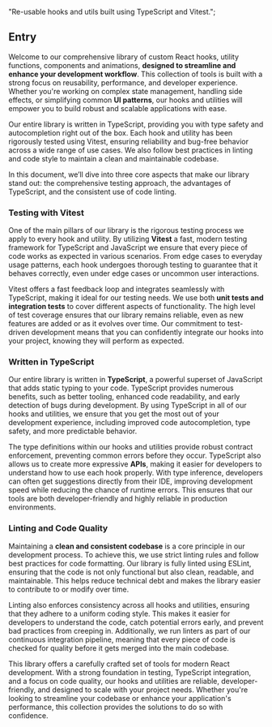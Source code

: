   "Re-usable hooks and utils built using TypeScript and Vitest.";


<Heading title={name} color={roughNotationColor} />

## Entry

Welcome to our comprehensive library of custom React hooks, utility functions, components and animations, **designed to streamline and enhance your development workflow**. This collection of tools is built with a strong focus on reusability, performance, and developer experience. Whether you're working on complex state management, handling side effects, or simplifying common **UI patterns**, our hooks and utilities will empower you to build robust and scalable applications with ease.

Our entire library is written in TypeScript, providing you with type safety and autocompletion right out of the box. Each hook and utility has been rigorously tested using Vitest, ensuring reliability and bug-free behavior across a wide range of use cases. We also follow best practices in linting and code style to maintain a clean and maintainable codebase.

In this document, we’ll dive into three core aspects that make our library stand out: the comprehensive testing approach, the advantages of TypeScript, and the consistent use of code linting.

### Testing with Vitest

One of the main pillars of our library is the rigorous testing process we apply to every hook and utility. By utilizing **Vitest** a fast, modern testing framework for TypeScript and JavaScript we ensure that every piece of code works as expected in various scenarios. From edge cases to everyday usage patterns, each hook undergoes thorough testing to guarantee that it behaves correctly, even under edge cases or uncommon user interactions.

Vitest offers a fast feedback loop and integrates seamlessly with TypeScript, making it ideal for our testing needs. We use both **unit tests and integration tests** to cover different aspects of functionality. The high level of test coverage ensures that our library remains reliable, even as new features are added or as it evolves over time. Our commitment to test-driven development means that you can confidently integrate our hooks into your project, knowing they will perform as expected.

### Written in TypeScript

Our entire library is written in **TypeScript**, a powerful superset of JavaScript that adds static typing to your code. TypeScript provides numerous benefits, such as better tooling, enhanced code readability, and early detection of bugs during development. By using TypeScript in all of our hooks and utilities, we ensure that you get the most out of your development experience, including improved code autocompletion, type safety, and more predictable behavior.

The type definitions within our hooks and utilities provide robust contract enforcement, preventing common errors before they occur. TypeScript also allows us to create more expressive **APIs**, making it easier for developers to understand how to use each hook properly. With type inference, developers can often get suggestions directly from their IDE, improving development speed while reducing the chance of runtime errors. This ensures that our tools are both developer-friendly and highly reliable in production environments.

### Linting and Code Quality

Maintaining a **clean and consistent codebase** is a core principle in our development process. To achieve this, we use strict linting rules and follow best practices for code formatting. Our library is fully linted using ESLint, ensuring that the code is not only functional but also clean, readable, and maintainable. This helps reduce technical debt and makes the library easier to contribute to or modify over time.

Linting also enforces consistency across all hooks and utilities, ensuring that they adhere to a uniform coding style. This makes it easier for developers to understand the code, catch potential errors early, and prevent bad practices from creeping in. Additionally, we run linters as part of our continuous integration pipeline, meaning that every piece of code is checked for quality before it gets merged into the main codebase.

<Separator className="my-5" aria-hidden="true" />

This library offers a carefully crafted set of tools for modern React development. With a strong foundation in testing, TypeScript integration, and a focus on code quality, our hooks and utilities are reliable, developer-friendly, and designed to scale with your project needs. Whether you're looking to streamline your codebase or enhance your application's performance, this collection provides the solutions to do so with confidence.
